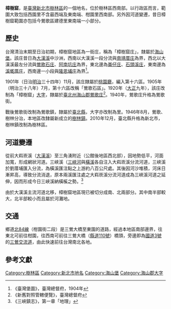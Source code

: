 {{noteTA　
|1 = zh-cn:庄; zh-hk:庄; zh-tw:庄;
}}
'''樟樹窟'''，是[[臺灣|臺灣]][[新北市|新北市]][[樹林區|樹林區]]的一個地名，位於樹林區西南部。以行政區而言，範圍大致包括西園里不含最西端及東南端、柑園里西南部。另外因河道變遷，昔日樟樹窟範圍亦包括今鶯歌區建德里東南端一小部分。

==歷史==
台灣清治末期至日治初期，樟樹窟地區為一街庄，稱為「樟樹窟庄」，隸屬於[[海山堡|海山堡]]。該庄昔日為[[大漢溪|大漢溪]]中沙洲，西南以大漢溪一段分流與[[南靖厝庄|南靖厝庄]]為界，西北以大漢溪最左分流與[[鶯歌_(大字)|鶯歌石庄]]、[[阿南坑庄|阿南坑庄]]為界，東北邊為[[崙子_(新北市)|崙仔庄]]、[[石頭溪庄|石頭溪庄]]，東南邊為[[溪墘厝_(新北市)|溪墘厝庄]]，西南邊一小段與[[隆恩埔庄|隆恩埔庄]]為界<ref>《臺灣堡圖》，臺灣總督府，1904年</ref>。

1901年（日治[[明治|明治]]三十四年）11月，該庄隸屬於[[桃園廳|桃園廳]]，編入第十六區。1905年（明治三十八年）7月，第十六區改稱「鶯歌石區」。1920年（[[大正|大正]]九年），該庄改制為「樟樹窟」[[大字|大字]]，隸屬於[[臺北州|臺北州]][[海山郡|海山郡]][[鶯歌庄|鶯歌庄]]<ref>《新舊對照管轄便覽》，臺灣總督府</ref>。1940年，鶯歌庄升格為鶯歌街。

戰後鶯歌街改制為鶯歌鎮，隸屬於[[臺北縣|臺北縣]]，大字亦改制為里。1946年8月，鶯歌、樹林分治，本地區改隸屬新成立的[[樹林鎮|樹林鎮]]。2010年12月，臺北縣升格為新北市，樹林鎮改制為樹林區。

==河道變遷==
從前大嵙崁溪（[[大漢溪|大漢溪]]）至三角湧附近（公館後地區西北部），因地勢低平，河面加寬，形成網狀河道。三峽溪（[[三峽河|三峽河]]與[[橫溪|橫溪]]各自注入大嵙崁溪分流河道，三峽溪於劉厝埔匯入分流，為橫溪匯注點之上游約八百公尺處。其後因河沙堆積，河床日漸昇高，導致分流消退，原本兩溪匯注處之大嵙崁溪分流河道成為三峽溪河道之延伸，因而形成今日三峽溪納橫榽之勢。<ref>《三峽鎮志》，第一章「地理」</ref>

由於大漢溪主流河道北移，樟樹窟地區現已被切分成南、北兩部分。其中南半部較大，北半部較小而且屬於河灘地。

==交通==
鄉道[[北84線|北84線]]（柑園街二段）是三鶯大橋至東園的道路，經過本地區南部邊界，往東北可前往柑園，往西南可前往三鶯大橋（[[縣道110號|縣道110號]]）橋頭，旁邊即為[[福爾摩沙高速公路|國道3號]]的[[三鶯交流道|三鶯交流道]]，由此快速前往台灣南北各地。

==參考文獻==
{{reflist}}

{{海山郡}}

[[Category:樹林區|Category:樹林區]]
[[Category:新北市地名|Category:新北市地名]]
[[Category:海山堡|Category:海山堡]]
[[Category:海山郡大字|Category:海山郡大字]]